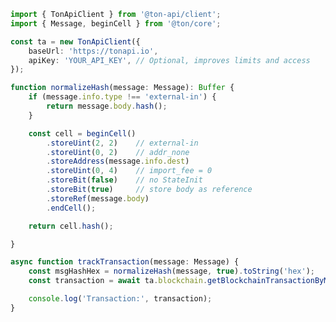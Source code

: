 ```typescript
import { TonApiClient } from '@ton-api/client';
import { Message, beginCell } from '@ton/core';

const ta = new TonApiClient({
    baseUrl: 'https://tonapi.io',
    apiKey: 'YOUR_API_KEY', // Optional, improves limits and access
});

function normalizeHash(message: Message): Buffer {
    if (message.info.type !== 'external-in') {
        return message.body.hash();
    }

    const cell = beginCell()
        .storeUint(2, 2)    // external-in
        .storeUint(0, 2)    // addr_none
        .storeAddress(message.info.dest)
        .storeUint(0, 4)    // import_fee = 0
        .storeBit(false)    // no StateInit
        .storeBit(true)     // store body as reference
        .storeRef(message.body)
        .endCell();

    return cell.hash();

}

async function trackTransaction(message: Message) {
    const msgHashHex = normalizeHash(message, true).toString('hex');
    const transaction = await ta.blockchain.getBlockchainTransactionByMessageHash(msgHashHex);

    console.log('Transaction:', transaction);
}
```
